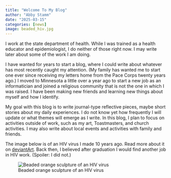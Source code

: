 ```yaml
---
title: "Welcome To My Blog"
author: "Abby Stamm"
date: "2025-03-15"
categories: [news]
image: beaded_hiv.jpg
---
```


I work at the state department of health. While I was trained as a health educator and epidemiologist, I do neither of those right now. I may write later about some of the work I am doing.

I have wanted for years to start a blog, where I could write about whatever has most recently caught my attention. (My family has wanted me to start one ever since receiving my letters home from the Pace Corps twenty years ago.) I moved to Minnesota a little over a year ago to start a new job as an informatician and joined a religious community that is not the one in which I was raised. I have been making new friends and learning new things about myself and how I identify. 

My goal with this blog is to write journal-type reflective pieces, maybe short stories about my daily experiences. I do not know yet how frequently I will update or what themes will emerge as I write. In this blog, I plan to focus on activities outside of work, such as my art, Toastmasters, and church activities. I may also write about local events and activities with family and friends. 


The image below is of an HIV virus I made 10 years ago. Read more about it on [deviantArt](https://www.deviantart.com/anabiyeni/art/Beaded-HIV-virus-513907744). Back then, I believed after graduation I would find another job in HIV work. (Spoiler: I did not.) 

![Beaded orange sculpture of an HIV virus](beaded_hiv.jpg)
